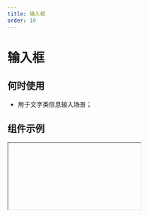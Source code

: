 ```yaml
---
title: 输入框
order: 10
---
```


# 输入框

## 何时使用
- 用于文字类信息输入场景；

## 组件示例


<Iframe url="https://www.aliwork.com/developer/text-field-v2?isRenderNav=false" />

## 组件属性


<AttrTable
  dataSource={[
    {
      attr: '标题',
      code: 'label',
      type: 'String',
      demo: '"标题"',
      dafault: '',
      desc: '',
    },
    {
      attr: '值',
      code: 'value',
      type: 'String/Number ',
      demo: '""',
      dafault: '',
      desc: '',
    },
    {
      attr: '标题位置',
      code: 'labelAlign',
      type: 'String',
      demo: '"left"',
      dafault: '',
      desc: '可选值："left", "top", "inset"',
    },
    {
      attr: '占位提示',
      code: 'placeholder',
      type: 'String',
      demo: '"请选择日期" ',
      dafault: '',
      desc: '',
    },
    {
      attr: '描述信息',
      code: 'tips',
      type: 'String',
      demo: '"这是一段描述信息"',
      dafault: '',
      desc: '',
    },
    {
      attr: '尺寸',
      code: 'size',
      type: 'String',
      demo: '"small" ',
      dafault: '',
      desc: '可选值："small", "medium", "large" ',
    },
    {
      attr: '状态',
      code: 'behavior',
      type: 'String',
      demo: '"NORMAL"',
      dafault: '',
      desc: 'fieldBehavior 可选值："NORMAL", "DISABLED", "READONLY", "HIDDEN"',
    },
    {
      attr: '标题提示',
      code: 'labelTipsTypes',
      type: 'String',
      demo: '"请选择日期" ',
      dafault: '',
      desc: '"none", "text", "render" ',
    },
    {
      attr: '类型',
      code: 'htmlType',
      type: 'String',
      demo: '"input"',
      dafault: '',
      desc: '"input", "textarea", "password"',
    },
    {
      attr: '状态',
      code: 'state',
      type: 'String',
      demo: '"normal"  ',
      dafault: '',
      desc: '"error", "loading", "success"',
    },
    {
      attr: '计数器',
      code: 'hasLimitHint',
      type: 'Boolean',
      demo: 'false',
      dafault: '',
      desc: '可选值：true,false',
    },
    {
      attr: '是否显示清除按钮',
      code: 'hasClear',
      type: 'Boolean',
      demo: 'false',
      dafault: '',
      desc: '可选值：true,false',
    },
    {
      attr: '自动去除头尾空字符',
      code: 'trim',
      type: 'Boolean',
      demo: 'false',
      dafault: '',
      desc: '可选值：true,false',
    },
    {
      attr: '自动聚焦',
      code: 'autoFocus',
      type: 'Boolean',
      demo: 'false ',
      dafault: '',
      desc: '可选值：true,false',
    },
    {
      attr: '输入框前附加内容',
      code: 'addonBefore',
      type: 'String',
      demo: '"请输入"',
      dafault: '',
      desc: '',
    },
    {
      attr: '输入框后附加内容',
      code: 'addonAfter',
      type: 'String',
      demo: '"元"',
      dafault: '',
      desc: '',
    },
    {
      attr: '校验',
      code: 'validation',
      type: 'Array',
      demo: '[{type:"required"}] ',
      dafault: '',
      desc: '可选值：{type:"required"}, {type: "customValidate", message: "请选择今日之前的日期", param: "function validateRule(value) { return value <= new Date().getTime(); }"} ',
    },
    {
      attr: '值发生改变事件',
      code: 'onChange',
      type: 'Function',
      demo: 'function onChange({ value }) {console.log("onChange", value);}  ',
      dafault: '',
      desc: ' ',
    },
  ]}
/>
